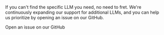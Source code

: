 <p>
    If you can't find the specific LLM you need, no need to fret. We're continuously expanding our support for
    additional LLMs, and you can help us prioritize by opening an issue on our GitHub.
</p>

<CardGroup cols={2}>
    <Card
        title="GitHub"
        icon="github"
        href="https://github.com/llm-tools/embedJs/issues/new?assignees=&labels=&projects=&template=feature_request.yml"
        color="#181717"
    >
        Open an issue on our GitHub
    </Card>
</CardGroup>
